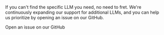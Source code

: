 <p>
    If you can't find the specific LLM you need, no need to fret. We're continuously expanding our support for
    additional LLMs, and you can help us prioritize by opening an issue on our GitHub.
</p>

<CardGroup cols={2}>
    <Card
        title="GitHub"
        icon="github"
        href="https://github.com/llm-tools/embedJs/issues/new?assignees=&labels=&projects=&template=feature_request.yml"
        color="#181717"
    >
        Open an issue on our GitHub
    </Card>
</CardGroup>
